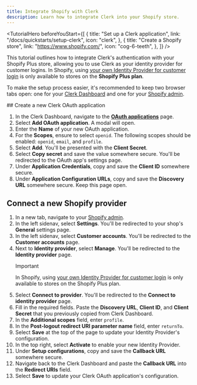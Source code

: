 ```yaml
---
title: Integrate Shopify with Clerk
description: Learn how to integrate Clerk into your Shopify store.
---
```


<TutorialHero
  beforeYouStart={[
        {
            title: "Set up a Clerk application",
            link: "/docs/quickstarts/setup-clerk",
            icon: "clerk",
        },
        {
            title: "Create a Shopify store",
            link: "https://www.shopify.com/",
            icon: "cog-6-teeth",
        },
    ]}
/>

This tutorial outlines how to integrate Clerk's authentication with your Shopify Plus store, allowing you to use Clerk as your identity provider for customer logins. In Shopify, using [your own Identity Provider for customer login](https://changelog.shopify.com/posts/use-your-own-identity-provider-for-customer-login) is only available to stores on the **Shopify Plus plan**.

To make the setup process easier, it's recommended to keep two browser tabs open: one for your [Clerk Dashboard](https://dashboard.clerk.com/last-active?path=user-authentication/sso-connections) and one for your [Shopify admin](https://admin.shopify.com).

<Steps>
  ## Create a new Clerk OAuth application

  1. In the Clerk Dashboard, navigate to the [**OAuth applications**](https://dashboard.clerk.com/last-active?path=/oauth-applications) page.
  1. Select **Add OAuth application**. A modal will open.
  1. Enter the **Name** of your new OAuth application.
  1. For the **Scopes**, ensure to select `openid`. The following scopes should be enabled: `openid`, `email`, and `profile`.
  1. Select **Add**. You'll be presented with the **Client Secret**.
  1. Select **Copy secret** and save the value somewhere secure. You'll be redirected to the OAuth app's settings page.
  1. Under **Application Credentials**, copy and save the **Client ID** somewhere secure.
  1. Under **Application Configuration URLs**, copy and save the **Discovery URL** somewhere secure. Keep this page open.

  ## Connect a new Shopify provider

  1. In a new tab, navigate to your [Shopify admin](https://admin.shopify.com).
  1. In the left sidenav, select **Settings**. You'll be redirected to your shop's **General** settings page.
  1. In the left sidenav, select **Customer accounts**. You'll be redirected to the **Customer accounts** page.
  1. Next to **Identity provider**, select **Manage**. You'll be redirected to the **Identity provider** page.
     > [!IMPORTANT]
     > In Shopify, using [your own Identity Provider for customer login](https://changelog.shopify.com/posts/use-your-own-identity-provider-for-customer-login) is only available to stores on the Shopify Plus plan.
  1. Select **Connect to provider**. You'll be redirected to the **Connect to identity provider** page.
  1. Fill in the required fields. Paste the **Discovery URL**, **Client ID**, and **Client Secret** that you previously copied from Clerk Dashboard.
  1. In the **Additional scopes** field, enter `profile`.
  1. In the **Post-logout redirect URI parameter name** field, enter `returnTo`.
  1. Select **Save** at the top of the page to update your Identity Provider's configuration.
  1. In the top right, select **Activate** to enable your new Identity Provider.
  1. Under **Setup configurations**, copy and save the **Callback URL** somewhere secure.
  1. Navigate back to the Clerk Dashboard and paste the **Callback URL** into the **Redirect URIs** field.
  1. Select **Save** to update your Clerk OAuth application's configuration.
</Steps>
